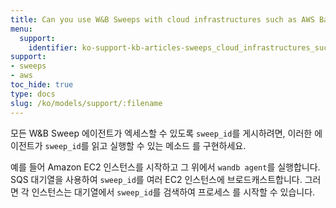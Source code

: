 ```yaml
---
title: Can you use W&B Sweeps with cloud infrastructures such as AWS Batch, ECS, etc.?
menu:
  support:
    identifier: ko-support-kb-articles-sweeps_cloud_infrastructures_such_aws_batch_ecs
support:
- sweeps
- aws
toc_hide: true
type: docs
slug: /ko/models/support/:filename
---
```


모든 W&B Sweep 에이전트가 엑세스할 수 있도록 `sweep_id`를 게시하려면, 이러한 에이전트가 `sweep_id`를 읽고 실행할 수 있는 메소드 를 구현하세요.

예를 들어 Amazon EC2 인스턴스를 시작하고 그 위에서 `wandb agent`를 실행합니다. SQS 대기열을 사용하여 `sweep_id`를 여러 EC2 인스턴스에 브로드캐스트합니다. 그러면 각 인스턴스는 대기열에서 `sweep_id`를 검색하여 프로세스 를 시작할 수 있습니다.
